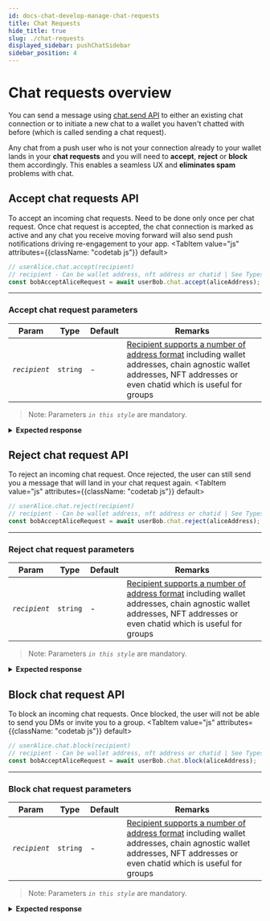 ```yaml
---
id: docs-chat-develop-manage-chat-requests
title: Chat Requests
hide_title: true
slug: ./chat-requests
displayed_sidebar: pushChatSidebar
sidebar_position: 4
---
```


# Chat requests overview
You can send a message using [chat.send API](./send-message) to either an existing chat connection or to initiate a new chat to a wallet you haven't chatted with before (which is called sending a chat request).

Any chat from a push user who is not your connection already to your wallet lands in your **chat requests** and you will need to **accept**, **reject** or **block** them accordingly. This enables a seamless UX and **eliminates spam** problems with chat. 

<head>
  <title>Manage Chat Requests | Push Chat | Push Documentation</title>
</head>


## Accept chat requests API
To accept an incoming chat requests. Need to be done only once per chat request. Once chat request is accepted, the chat connection is marked as active and any chat you receive moving forward will also send push notifications driving re-engagement to your app.
<Tabs className="codetabs" groupId="code-examples">
  <TabItem value="js" attributes={{className: "codetab js"}} default>
    

  ```typescript
  // userAlice.chat.accept(recipient)
  // recipient - Can be wallet address, nft address or chatid | See Types of Recipient for more info
  const bobAcceptAliceRequest = await userBob.chat.accept(aliceAddress);
  ```

  </TabItem>
</Tabs>

--- 

### Accept chat request parameters

| Param    | Type     | Default | Remarks                                                                             |
| -------- | -------- | ------- | ----------------------------------------------------------------------------------- |
| _`recipient`_ | `string` | -       | [Recipient supports a number of address format](./types-of-recipient) including wallet addresses, chain agnostic wallet addresses, NFT addresses or even chatid which is useful for groups |

> Note: Parameters _`in this style`_ are mandatory.

<details>
  <summary><b>Expected response</b></summary>
  200 OK
</details>


## Reject chat request API
To reject an incoming chat request. Once rejected, the user can still send you a message that will land in your chat request again.
<Tabs className="codetabs" groupId="code-examples">
  <TabItem value="js" attributes={{className: "codetab js"}} default>
    

  ```typescript
  // userAlice.chat.reject(recipient)
  // recipient - Can be wallet address, nft address or chatid | See Types of Recipient for more info
  const bobAcceptAliceRequest = await userBob.chat.reject(aliceAddress);
  ```

  </TabItem>
</Tabs>

---

### Reject chat request parameters

| Param    | Type     | Default | Remarks                                                                             |
| -------- | -------- | ------- | ----------------------------------------------------------------------------------- |
| _`recipient`_ | `string` | -       | [Recipient supports a number of address format](./types-of-recipient) including wallet addresses, chain agnostic wallet addresses, NFT addresses or even chatid which is useful for groups |

> Note: Parameters _`in this style`_ are mandatory.

<details>
  <summary><b>Expected response</b></summary>
  200 OK
</details>


## Block chat request API
To block an incoming chat requests. Once blocked, the user will not be able to send you DMs or invite you to a group.
<Tabs className="codetabs" groupId="code-examples">
  <TabItem value="js" attributes={{className: "codetab js"}} default>
    

  ```typescript
  // userAlice.chat.block(recipient)
  // recipient - Can be wallet address, nft address or chatid | See Types of Recipient for more info
  const bobAcceptAliceRequest = await userBob.chat.block(aliceAddress);
  ```

  </TabItem>
</Tabs>

---

### Block chat request parameters

| Param    | Type     | Default | Remarks                                                                             |
| -------- | -------- | ------- | ----------------------------------------------------------------------------------- |
| _`recipient`_ | `string` | -       | [Recipient supports a number of address format](./types-of-recipient) including wallet addresses, chain agnostic wallet addresses, NFT addresses or even chatid which is useful for groups |

> Note: Parameters _`in this style`_ are mandatory.

<details>
  <summary><b>Expected response</b></summary>
  200 OK
</details>
